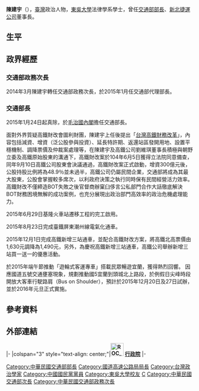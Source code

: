 {{Infobox officeholder
|name              = 陳建宇
|order             = [[新北捷運公司|新北捷運公司]]第2任[[董事長|董事長]]
|term_start        = 2018年3月6日
|term_end          = 2021年1月28日
|predecessor       = [[李四川|李四川]]
|successor         = [[吳明機|吳明機]] 
|order1             = {{ROC}}[[中華民國交通部|交通部]]第24任[[中華民國交通部部長|部長]]
|term_start1        = 2014年12月8日
|term_end1          = 2016年5月20日
|predecessor1       = [[葉匡時|葉匡時]]
|successor1         = [[賀陳旦|賀陳旦]]
| order3={{ROC}}[[行政院|行政院]][[政務委員_(中華民國)|政務委員]]
| president3   = 馬英九
| premierroc3 = 劉兆玄
| term_start3= 2008年5月20日
| term_end3 =  2009年9月10日
| order1={{ROC}}第7任[[行政院公共工程委員會|行政院公共工程委員會]]主任委員
| president1   = [[馬英九|馬英九]]
| premierroc1=   [[劉兆玄|劉兆玄]]
| term_start1= 2008年5月20日
| term_end1 =  2009年9月10日
| predecessor1 = [[吳澤成|吳澤成]]
| successor1 =   [[李鴻源|李鴻源]]
|sex     = 男
|出生地點 = {{ROC-TWN}}
|出生日期 = 1959年
|政黨     = {{KMT}}
|國籍     = {{ROC}}
|educate =
*東吳大學法律學系學士{{Color|blue|（1979年）}}
|past =
*行政院公共工程委員會參事<br>{{Color|blue|（1996年10月－2001年2月）}}
*行政院公共工程委員會主任秘書<br>{{Color|blue|（2001年2月－2003年9月）}}
*交通部參事<br>{{Color|blue|（2003年9月－2005年4月）}}
*交通部臺灣區國道高速公路局局長<br>{{Color|blue|（2005年4月－2006年7月）}}
*交通部參事<br>{{Color|blue|（2006年7月－2008年11月）}}
*交通部主任秘書<br>{{Color|blue|（2008年11月－2011年7月）}}
*交通部常務次長<br>{{Color|blue|（2011年7月－2014年3月）}}
*交通部政務次長<br>{{Color|blue|（2014年3月－2015年1月）}}
*交通部代理部長<br>{{Color|blue|（2015年1月13日－2015年1月23日）}}
*交通部部長<br>{{Color|blue|（2015年1月24日－2016年5月20日）}}
*新北捷運公司董事長<br>{{Color|blue|（2018年3月1日－）}}
}}

'''陳建宇'''（{{bd|1959年||||}}），[[臺灣|臺灣]]政治人物，[[東吳大學|東吳大學]]法律學系學士，曾任[[中華民國交通部部長|交通部部長]]、[[新北捷運公司|新北捷運公司]]董事長。

==生平==

==政界經歷==

===交通部政務次長===
2014年3月陳建宇轉任交通部政務次長，於2015年1月任交通部代理部長。

===交通部長===
2015年1月24日起真除，於[[毛治國內閣|毛治國內閣]]擔任交通部長。

面對外界質疑高鐵財改會圖利財團，陳建宇上任後提出「[[台灣高鐵財務改革|台灣高鐵財務改革]]」，內容包括減資、增資（泛公股參與投資）、延長特許期、返還站區發開用地、設置平穩機制、調降票價及仲裁案處理等，在陳建宇及高鐵公司劉維琪董事長積極與朝野立委及高鐵原始股東的溝通下，高鐵財改案於104年6月5日獲得立法院同意備查，同年9月10日高鐵公司股東會決議通過，高鐵財改案正式啟動，增資300億元後，公股持股比例將為48.9％並未過半，高鐵公司仍屬民間企業，交通部將成為其最大股東，公股會掌握較多席次，以利政府決策之執行同時保有民間經營活力效率。高鐵財改不僅締造BOT失敗之後官督商辦窠臼侈言公私部門合作大話徹底解決BOT財務困境無解的成功案例，也充分展現出政治部門高效率的政治危機處理能力。

2015年6月29日基隆火車站遷移工程的完工啟用。

2015年8月23日完成臺鐵屏東潮州線電氣化通車。

2015年12月1日完成高鐵新增三站通車，並配合高鐵財改方案，將高鐵北高票價由1,630元調降為1,490元，另外，為慶祝高鐵新增三站通車，高鐵公司舉辦新增三站買一送一的優惠活動。

於2015年端午節推動「遊輪式客運專車」搭載民眾暢遊宜蘭，獲得熱烈回響。
因應國道五號交通壅塞現象，規劃推動國5宜蘭到頭城北上路段，於例假日尖峰時段開放大客車行駛路肩（Bus on Shoulder），預計於2015年12月20日及27日試辦，並於2016年元旦正式實施。

== 參考資料 ==
{{reflist|3}}

== 外部連結 ==
{{start box}}
{{s-gov|roc}}
|-
|colspan="3" style="text-align: center;"|'''[[File:ROC_Executive_Yuan_Logo.svg|35px]] [[行政院|行政院]]'''
|-
{{s-before|[[梁樾|梁　樾]]}}
{{s-title|[[交通部高速公路局|交通部高速公路局]]長<br><small>第九任<br>2005年4月25日－2006年7月17日}}
{{s-after|[[楊錫安|楊錫安]]}}
{{s-before|[[葉匡時|葉匡時]]}}
{{s-title|[[中華民國交通部|交通部]][[中華民國交通部部長|部長]]<br><small>代理，後真除為第二十四任<br>2015年1月26日－2016年5月20日}}
{{s-after|[[賀陳旦|賀陳旦]]}}
{{end box}}
{{毛治國內閣}}
{{張善政內閣}}
{{中華民國交通部部長}}
{{中國國民黨第十九屆中央委員會}}

{{DEFAULTSORT:Chen陳}}
[[Category:中華民國交通部部長|Category:中華民國交通部部長]]
[[Category:國道高速公路局局長|Category:國道高速公路局局長]]
[[Category:台灣政治學家|Category:台灣政治學家]]
[[Category:中國國民黨黨員|Category:中國國民黨黨員]]
[[Category:東吳大學校友|Category:東吳大學校友]]
[[Category:陳姓|C]]
[[Category:中華民國交通部次長|Category:中華民國交通部次長]]
[[Category:中華民國交通部政務次長|Category:中華民國交通部政務次長]]